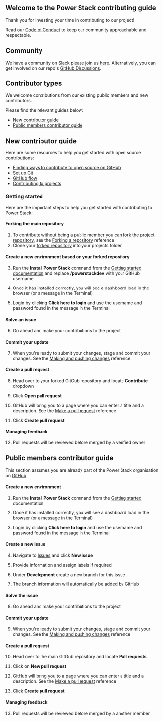 ## Welcome to the Power Stack contributing guide

Thank you for investing your time in contributing to our project!

Read our [Code of Conduct](/code-of-conduct/) to keep our community approachable and respectable.

## Community

We have a community on Slack please join us
[here](https://join.slack.com/t/power-stack/shared_invite/zt-1hxrlg54k-Nx7wfMApTcK155FVyzz7jQ).  Alternatively, you can
get involved on our repo's [GitHub Discussions](https://github.com/powerstackdev/power-stack/discussions).

## Contributor types

We welcome contributions from our existing public members and new contributors.

Please find the relevant guides below:

- [New contributor guide](#new-contributor-guide)
- [Public members contributor guide](#public-members-contributor-guide)

## New contributor guide

Here are some resources to help you get started with open source contributions:

- [Finding ways to contribute to open source on GitHub](https://docs.github.com/en/get-started/exploring-projects-on-github/finding-ways-to-contribute-to-open-source-on-github)
- [Set up Git](https://docs.github.com/en/get-started/quickstart/set-up-git)
- [GitHub flow](https://docs.github.com/en/get-started/quickstart/github-flow)
- [Contributing to projects](https://docs.github.com/en/get-started/quickstart/contributing-to-projects)

### Getting started

Here are the important steps to help you get started with contributing to Power Stack:

#### Forking the main repository

1. To contribute without being a public member you can fork the [project repository](https://github.com/powerstackdev/power-stack), see the [Forking a repository](https://docs.github.com/en/get-started/quickstart/fork-a-repo#forking-a-repository) reference
2. Clone your [forked repository](https://docs.github.com/en/get-started/quickstart/fork-a-repo#cloning-your-forked-repository) into your projects folder

#### Create a new environment based on your forked repository

3. Run the **Install Power Stack** command from the [Getting started documentation](https://powerstack.dev/docs/intro/getting-started/#install-power-stack) and replace **/powerstackdev** with your GitHub username

4. Once it has installed correctly, you will see a dashboard load in the browser (or a message in the Terminal)

5. Login by clicking **Click here to login** and use the username and password found in the message in the Terminal

#### Solve an issue

6. Go ahead and make your contributions to the project

#### Commit your update

7. When you're ready to submit your changes, stage and commit your changes. See the [Making and pushing changes](https://docs.github.com/en/get-started/quickstart/contributing-to-projects#making-and-pushing-changes) reference

#### Create a pull request

8. Head over to your forked GitGub repository and locate **Contribute** dropdown

9. Click **Open pull request**

10. GitHub will bring you to a page where you can enter a title and a description. See the [Make a pull request](https://docs.github.com/en/get-started/quickstart/contributing-to-projects#making-a-pull-request) reference

11. Click **Create pull request**

#### Managing feedback

12. Pull requests will be reviewed before merged by a verified owner

## Public members contributor guide

This section assumes you are already part of the Power Stack organisation on [GitHub](https://github.com/powerstackdev/power-stack)

#### Create a new environment

1. Run the **Install Power Stack** command from the [Getting started documentation](https://powerstack.dev/docs/intro/getting-started/#install-power-stack)

2. Once it has installed correctly, you will see a dashboard load in the browser (or a message in the Terminal)

3. Login by clicking **Click here to login** and use the username and password found in the message in the Terminal

#### Create a new issue

4. Navigate to [Issues](https://github.com/powerstackdev/power-stack/issues) and click **New issue**

5. Provide information and assign labels if required

6. Under **Development** create a new branch for this issue

7. The branch information will automatically be added by GitHub

#### Solve the issue

8. Go ahead and make your contributions to the project

#### Commit your update

9. When you're ready to submit your changes, stage and commit your changes. See the [Making and pushing changes](https://docs.github.com/en/get-started/quickstart/contributing-to-projects#making-and-pushing-changes) reference

#### Create a pull request

10. Head over to the main GitGub repository and locate **Pull requests**

11. Click on **New pull request**

11. GitHub will bring you to a page where you can enter a title and a description. See the [Make a pull request](https://docs.github.com/en/get-started/quickstart/contributing-to-projects#making-a-pull-request) reference

12. Click **Create pull request**

#### Managing feedback

13. Pull requests will be reviewed before merged by a another member